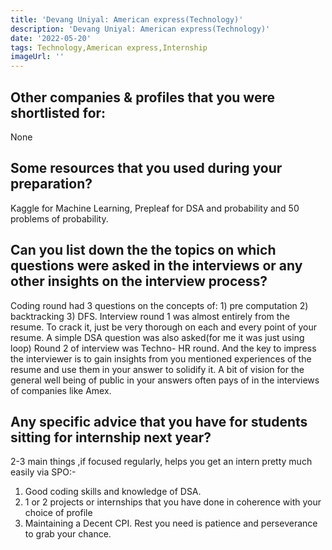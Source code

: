 ```yaml
---
title: 'Devang Uniyal: American express(Technology)'
description: 'Devang Uniyal: American express(Technology)'
date: '2022-05-20'
tags: Technology,American express,Internship
imageUrl: ''
---
```


## Other companies & profiles that you were shortlisted for:
None

## Some resources that you used during your preparation?
Kaggle for Machine Learning, Prepleaf for DSA and probability and 50 problems of probability.

## Can you list down the the topics on which questions were asked in the interviews or any other insights on the interview process?
Coding round had 3 questions on the concepts of: 1) pre computation 2) backtracking 3) DFS.
Interview round 1 was almost entirely from the resume. To crack it, just be very thorough on each and every point of your resume. A simple DSA question was also asked(for me it was just using loop) 
Round 2 of interview was Techno- HR round. And the key to impress the interviewer is to gain insights from you mentioned experiences of the resume and use them in your answer to solidify it. A bit of vision for the general well being of public in your answers often pays of in the interviews of companies like Amex.

## Any specific advice that you have for students sitting for internship next year?
2-3 main things ,if focused regularly, helps you get an intern pretty much easily via SPO:-
1) Good coding skills and knowledge of DSA.
2) 1 or 2 projects or internships that you have done in coherence with your choice of profile
3) Maintaining a Decent CPI.
Rest you need is patience and perseverance to grab your chance.

